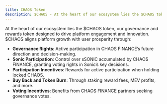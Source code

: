 ```yaml
---
title: CHAOS Token
description: $CHAOS - At the heart of our ecosystem lies the $CHAOS token
---
```


At the heart of our ecosystem lies the $CHAOS token, our governance and rewards token designed to drive platform engagement and innovation. $CHAOS aligns platform growth with user prosperity through:

- **Governance Rights**: Active participation in CHAOS FINANCE’s future direction and decision-making.
- **Sonic Participation**: Control over sSONIC accumulated by CHAOS FINANCE, granting voting rights in Sonic’s key decisions.
- **Participation Incentives**: Rewards for active participation when holding locked CHAOS.
- **Buy Back and Token Burn**: Through staking reward fees, MEV profits, and more.
- **Voting Incentives**: Benefits from CHAOS FINANCE partners seeking governance votes.

